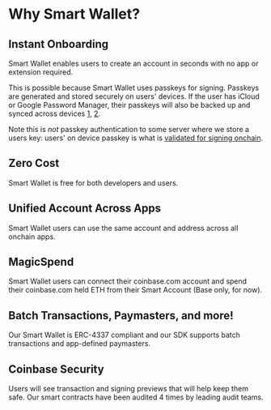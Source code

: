 # Why Smart Wallet?

## Instant Onboarding
Smart Wallet enables users to create an account in seconds with no app or extension required.

This is possible because Smart Wallet uses passkeys for signing. 
Passkeys are generated and stored securely on users' devices. 
If the user has iCloud or Google Password Manager, their passkeys will also be 
backed up and synced across devices [1](https://developer.apple.com/passkeys/), [2](https://developers.google.com/identity/passkeys/supported-environments). 

Note this is *not* passkey authentication to some server where we store a users key: 
users' on device passkey is what is [validated for signing onchain](https://github.com/base-org/webauthn-sol). 

## Zero Cost 
Smart Wallet is free for both developers and users.

## Unified Account Across Apps
Smart Wallet users can use the same account and address across all onchain apps. 

## MagicSpend
Smart Wallet users can connect their coinbase.com account and spend their coinbase.com held ETH from 
their Smart Account (Base only, for now).

## Batch Transactions, Paymasters, and more!
Our Smart Wallet is ERC-4337 compliant and our SDK supports batch transactions and app-defined paymasters.

## Coinbase Security
Users will see transaction and signing previews that will help keep them safe.
Our smart contracts have been audited 4 times by leading audit teams. 
